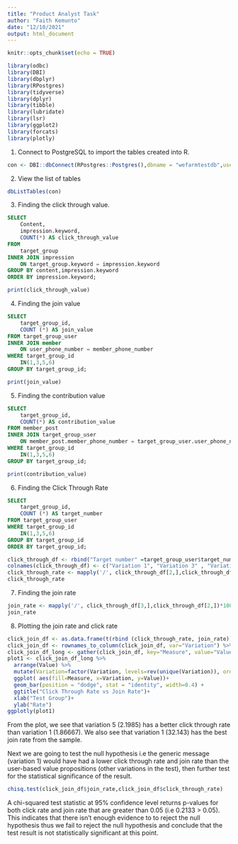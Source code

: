 ```yaml
---
title: "Product Analyst Task"
author: "Faith Kemunto"
date: "12/10/2021"
output: html_document
---
```


```r
knitr::opts_chunk$set(echo = TRUE)
```



```r
library(odbc)
library(DBI)
library(dbplyr)
library(RPostgres)
library(tidyverse)
library(dplyr)
library(tibble)
library(lubridate)
library(lsr)
library(ggplot2)
library(forcats)
library(plotly)
```
1. Connect to PostgreSQL to import the tables created into R.

```r
con <- DBI::dbConnect(RPostgres::Postgres(),dbname = "wefarmtestdb",user = rstudioapi::askForPassword("Database user"),password = rstudioapi::askForPassword("Database password"),port = "5432")
```


2. View the list of tables

```r
dbListTables(con)

```

3. Finding the click through value.

```sql
SELECT
	Content,
	impression.keyword,
	COUNT(*) AS click_through_value
FROM
	target_group
INNER JOIN impression
	ON target_group.keyword = impression.keyword
GROUP BY content,impression.keyword
ORDER BY impression.keyword;
```
```r
print(click_through_value)
```

4. Finding the join value

```sql
SELECT
	target_group_id,
	COUNT (*) AS join_value
FROM target_group_user
INNER JOIN member
	ON user_phone_number = member_phone_number
WHERE target_group_id 
	IN(1,3,5,6)
GROUP BY target_group_id;
```
```r
print(join_value)
```

5. Finding the contribution value

```sql
SELECT 
	target_group_id,
	COUNT(*) AS contribution_value
FROM member_post
INNER JOIN target_group_user
	ON member_post.member_phone_number = target_group_user.user_phone_number
WHERE target_group_id
	IN(1,3,5,6)
GROUP BY target_group_id;
```
```r
print(contribution_value)

```
6. Finding the Click Through Rate

```sql
SELECT
	target_group_id,
	COUNT (*) AS target_number
FROM target_group_user
WHERE target_group_id
	IN(1,3,5,6)
GROUP BY target_group_id
ORDER BY target_group_id;
```
```r
click_through_df <- rbind("Target number" =target_group_user$target_number,"Click value"=click_through_value$click_through_value,"Join value" =join_value$join_value)
colnames(click_through_df) <- c("Variation 1", "Variation 3" , "Variation 5", "Variation 6")
click_through_rate <- mapply('/', click_through_df[2,],click_through_df[1,])*100
click_through_rate

```

7. Finding the join rate

```r
join_rate <- mapply('/', click_through_df[3,],click_through_df[2,])*100
join_rate

```

8. Plotting the join rate and click rate

```r
click_join_df <- as.data.frame(t(rbind (click_through_rate, join_rate)))
click_join_df <- rownames_to_column(click_join_df, var="Variation") %>% head
click_join_df_long <- gather(click_join_df, key="Measure", value="Value", c("click_through_rate", "join_rate"))
plot1 <- click_join_df_long %>%
  arrange(Value) %>%
  mutate(Variation=factor(Variation, levels=rev(unique(Variation)), ordered=TRUE)) %>%
  ggplot( aes(fill=Measure, x=Variation, y=Value))+
  geom_bar(position = "dodge", stat = "identity", width=0.4) +
  ggtitle("Click Through Rate vs Join Rate")+
  xlab("Test Group")+
  ylab("Rate")
ggplotly(plot1)
```
From the plot, we see that variation 5 (2.1985) has a better click through rate than variation 1 (1.86667). We also see that variation 1 (32.143) has the best join rate from the sample.

Next we are going to test the null hypothesis i.e the generic message (variation 1) would have had a lower click through rate and join rate than the user-based value propositions (other variations in the test), then further test for the statistical significance of the result.

```r
chisq.test(click_join_df$join_rate,click_join_df$click_through_rate)
```
A chi-squared test statistic at 95% confidence level returns p-values for both click rate and join rate that are greater than 0.05 (i.e 0.2133 > 0.05). This indicates that there isn't enough evidence to to reject the null hypothesis thus we fail to reject the null hypothesis and conclude that the test result is not statistically significant at this point.











